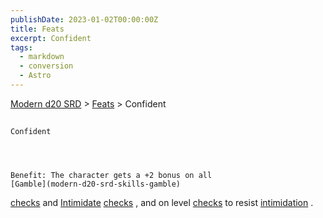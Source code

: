 ```yaml
---
publishDate: 2023-01-02T00:00:00Z
title: Feats
excerpt: Confident
tags:
  - markdown
  - conversion
  - Astro
---
```


[Modern d20 SRD](/#modernD20) > [Feats](modern-d20-srd-feats-index) > Confident

##

    Confident




    Benefit: The character gets a +2 bonus on all
    [Gamble](modern-d20-srd-skills-gamble)

[checks](modern-d20-srd-skills-skill-basics-php#skill-check-index)
and
[Intimidate](modern-d20-srd-skills-intimidate)
[checks](modern-d20-srd-skills-skill-basics-php#skill-check-index)
, and on level
[checks](modern-d20-srd-skills-skill-basics-php#skill-check-index)
to resist
[intimidation](modern-d20-srd-skills-intimidate)
.
